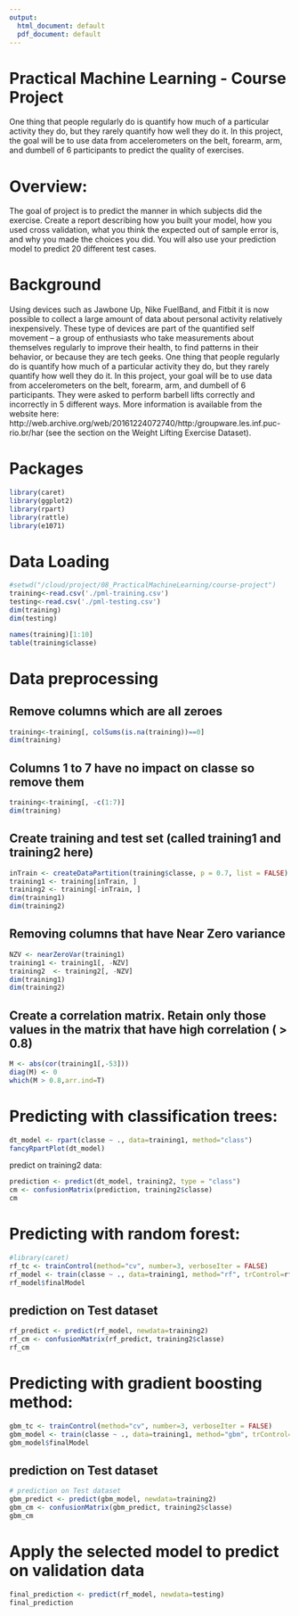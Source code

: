 ```yaml
---
output:
  html_document: default
  pdf_document: default
---
```


# Practical Machine Learning - Course Project
One thing that people regularly do is quantify how much of a particular activity they do, but they rarely quantify how well they do it. In this project, the goal will be to use data from accelerometers on the belt, forearm, arm, and dumbell of 6 participants to predict the quality of exercises.



# Overview:
The goal of project is to predict the manner in which subjects did the exercise. Create a report describing how you built your model, how you used cross validation, what you think the expected out of sample error is, and why you made the choices you did. You will also use your prediction model to predict 20 different test cases.

# Background
Using devices such as Jawbone Up, Nike FuelBand, and Fitbit it is now possible to collect a large amount of data about personal activity relatively inexpensively. These type of devices are part of the quantified self movement – a group of enthusiasts who take measurements about themselves regularly to improve their health, to find patterns in their behavior, or because they are tech geeks. One thing that people regularly do is quantify how much of a particular activity they do, but they rarely quantify how well they do it. In this project, your goal will be to use data from accelerometers on the belt, forearm, arm, and dumbell of 6 participants. They were asked to perform barbell lifts correctly and incorrectly in 5 different ways. More information is available from the website here: http://web.archive.org/web/20161224072740/http:/groupware.les.inf.puc-rio.br/har (see the section on the Weight Lifting Exercise Dataset).

# Packages
```r
library(caret)
library(ggplot2)
library(rpart)
library(rattle)
library(e1071)

```



# Data Loading

```r
#setwd("/cloud/project/08_PracticalMachineLearning/course-project")
training<-read.csv('./pml-training.csv')
testing<-read.csv('./pml-testing.csv')
dim(training)
dim(testing)
```
```r
names(training)[1:10]
table(training$classe)
```

# Data preprocessing

## Remove columns which are all zeroes
```r
training<-training[, colSums(is.na(training))==0]
dim(training)
```

## Columns 1 to 7 have no impact on classe so remove them
```r
training<-training[, -c(1:7)]
dim(training)
```

## Create training and test set (called training1 and training2 here)
```r
inTrain <- createDataPartition(training$classe, p = 0.7, list = FALSE)
training1 <- training[inTrain, ]
training2 <- training[-inTrain, ]
dim(training1)
dim(training2)
```

## Removing columns that have Near Zero variance
```r
NZV <- nearZeroVar(training1)
training1 <- training1[, -NZV]
training2  <- training2[, -NZV]
dim(training1)
dim(training2)
```

## Create a correlation matrix. Retain only those values in the matrix that have high correlation ( > 0.8)
```r
M <- abs(cor(training1[,-53]))
diag(M) <- 0
which(M > 0.8,arr.ind=T)
```


# Predicting with classification trees:

```r
dt_model <- rpart(classe ~ ., data=training1, method="class")
fancyRpartPlot(dt_model)
```

predict on training2 data:

```r
prediction <- predict(dt_model, training2, type = "class")
cm <- confusionMatrix(prediction, training2$classe)
cm
```

# Predicting with random forest:

```r
#library(caret)
rf_tc <- trainControl(method="cv", number=3, verboseIter = FALSE)
rf_model <- train(classe ~ ., data=training1, method="rf", trControl=rf_tc)
rf_model$finalModel
```

## prediction on Test dataset
```r
rf_predict <- predict(rf_model, newdata=training2)
rf_cm <- confusionMatrix(rf_predict, training2$classe)
rf_cm
```


# Predicting with gradient boosting method:

```r
gbm_tc <- trainControl(method="cv", number=3, verboseIter = FALSE)
gbm_model <- train(classe ~ ., data=training1, method="gbm", trControl=gbm_tc)
gbm_model$finalModel
```

## prediction on Test dataset
```r
# prediction on Test dataset
gbm_predict <- predict(gbm_model, newdata=training2)
gbm_cm <- confusionMatrix(gbm_predict, training2$classe)
gbm_cm
```


# Apply the selected model to predict on validation data




```r
final_prediction <- predict(rf_model, newdata=testing)
final_prediction
```
